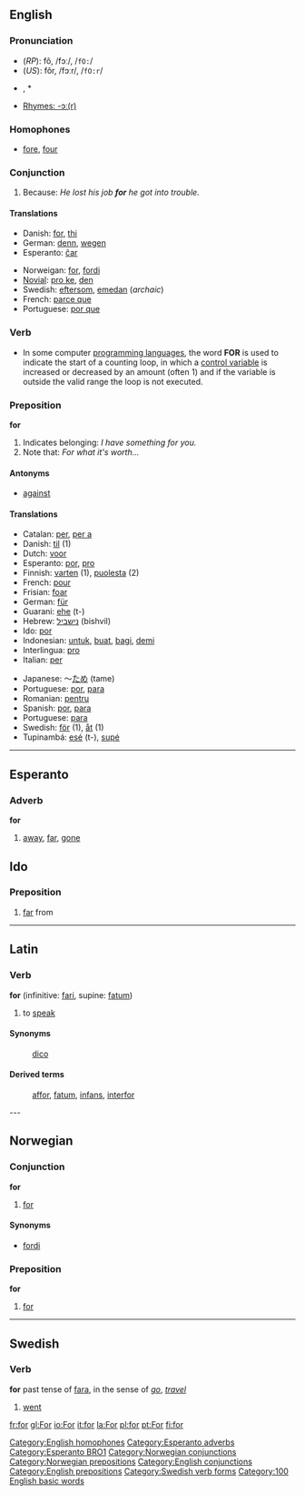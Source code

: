 {{see|för}}
==English==

{{rank|with|is|it|14|for|as|had|you}}

===Pronunciation===
*(''RP''): fô, /fɔː/, /<tt>fO:</tt>/
*(''US''): fôr, /fɔːr/, /<tt>fO:r</tt>/
*{{audio|en-us-for.ogg|Audio (US)}}, *{{audio|en-us-for-unstressed.ogg|Audio (US), unstressed, in the phrase "Wait for me".}}
*[[rhymes:English:-ɔː(r)|Rhymes: -ɔː(r)]]

===Homophones===
*[[fore]], [[four]]
[[Category:English homophones]]

===Conjunction===
# Because: ''He lost his job '''for''' he got into trouble.''

====Translations====
{{top}}
*Danish: [[for]], [[thi]]
*German: [[denn]], [[wegen]]
*Esperanto: [[ĉar]]
{{mid}}
*Norweigan: [[#Norwegian|for]], [[fordi]]
*[[Novial]]: [[pro ke]], [[den]]
*Swedish: [[eftersom]], [[emedan]] (''archaic'')
*French: [[parce que]]
*Portuguese: [[por que]]
{{bottom}}

===Verb===
* In some computer [[programming language]]s, the word '''FOR''' is used to indicate the start of a counting loop, in which a [[control variable]] is increased or decreased by an amount (often 1) and if the variable is outside the valid range the loop is not executed.

===Preposition===
'''for'''

# Indicates belonging: ''I have something for you.''
# Note that: ''For what it's worth...''

====Antonyms====
*[[against]]
====Translations====
{{top}}
*Catalan: [[per]], [[per a]]
*Danish: [[til]] (1)
*Dutch: [[voor]]
*Esperanto: [[por]], [[pro]]
*Finnish: [[varten]] (1), [[puolesta]] (2)
*French: [[pour]]
*Frisian: [[foar]]
*German: [[für]]
*Guarani: [[ehe]] (t-)
*Hebrew: [[נישביל]] (bishvil)
*Ido: [[por]]
*Indonesian: [[untuk]], [[buat]], [[bagi]], [[demi]]
*Interlingua: [[pro]]
*Italian: [[per]]
{{bottom}}
*Japanese: ～[[ため]] (tame)
*Portuguese: [[por]], [[para]]
*Romanian: [[pentru]]
*Spanish: [[por]], [[para]]
*Portuguese: [[para]]
*Swedish: [[för]] (1), [[åt]] (1)
*Tupinambá: [[esé]] (t-), [[supé]]
{{bottom}}

----
==Esperanto==

===Adverb===
'''for'''

# [[away]], [[far]], [[gone]]

[[Category:Esperanto adverbs]]
[[Category:Esperanto BRO1]]

==Ido==
===Preposition===
# [[far]] from

----
==Latin==
===Verb===
'''for''' (infinitive: [[fari]], supine: [[fatum]])

#to [[speak]]
====Synonyms====
:[[dico]]
====Derived terms====
:[[affor]], [[fatum]], [[infans]], [[interfor]]

---
==Norwegian==
===Conjunction===
[[Category:Norwegian conjunctions]]
'''for'''
#[[#Conjunction 1|for]]
====Synonyms====
*[[fordi]]
===Preposition===
[[Category:Norwegian prepositions]]
'''for'''
#[[#Preposition 1|for]]

----
==Swedish==
===Verb===
'''for''' past tense of [[fara]], in the sense of ''[[go]]'', ''[[travel]]''

# [[went]]

[[Category:English conjunctions]]
[[Category:English prepositions]]
[[Category:Swedish verb forms]]

[[Category:100 English basic words]]

[[fr:for]]
[[gl:For]]
[[io:For]]
[[it:for]]
[[la:For]]
[[pl:for]]
[[pt:For]]
[[fi:for]]